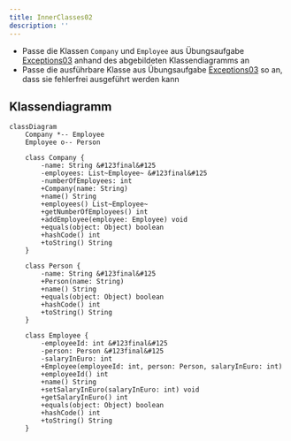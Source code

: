 ```yaml
---
title: InnerClasses02
description: ''
---
```



- Passe die Klassen `Company` und `Employee` aus Übungsaufgabe
  [Exceptions03](../exceptions/exceptions03) anhand des abgebildeten
  Klassendiagramms an
- Passe die ausführbare Klasse aus Übungsaufgabe
  [Exceptions03](../exceptions/exceptions03) so an, dass sie fehlerfrei
  ausgeführt werden kann

## Klassendiagramm

```mermaid
classDiagram
    Company *-- Employee
    Employee o-- Person

    class Company {
        -name: String &#123final&#125
        -employees: List~Employee~ &#123final&#125
        -numberOfEmployees: int
        +Company(name: String)
        +name() String
        +employees() List~Employee~
        +getNumberOfEmployees() int
        +addEmployee(employee: Employee) void
        +equals(object: Object) boolean
        +hashCode() int
        +toString() String
    }

    class Person {
        -name: String &#123final&#125
        +Person(name: String)
        +name() String
        +equals(object: Object) boolean
        +hashCode() int
        +toString() String
    }

    class Employee {
        -employeeId: int &#123final&#125
        -person: Person &#123final&#125
        -salaryInEuro: int
        +Employee(employeeId: int, person: Person, salaryInEuro: int)
        +employeeId() int
        +name() String
        +setSalaryInEuro(salaryInEuro: int) void
        +getSalaryInEuro() int
        +equals(object: Object) boolean
        +hashCode() int
        +toString() String
    }
```

<Exercise pullRequest="55" branchSuffix="inner-classes/02" />
